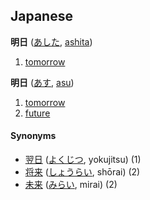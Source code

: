 == Japanese ==                                          
'''明日''' ([[あした]], [[ashita]])

# [[tomorrow]]

'''明日''' ([[あす]], [[asu]])

# [[tomorrow]]
# [[future]]

====Synonyms====
* [[翌日]] ([[よくじつ]], yokujitsu) (1)
* [[将来]] ([[しょうらい]], shōrai) (2)
* [[未来]] ([[みらい]], mirai) (2)
